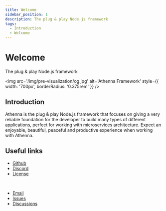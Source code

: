```yaml
---
title: Welcome
sidebar_position: 1
description: The plug & play Node.js framework
tags:
  - Introduction
  - Welcome
---
```


# Welcome

The plug & play Node.js framework

<img src='/img/pre-visualization/og.jpg' alt='Athenna Framework' style={{ width: '700px', borderRadius: '0.375rem' }} />

## Introduction

Athenna is the plug & play Node.js framework that focuses
on giving a very reliable foundation for the developer to
build many types of different applications, perfect for
working with microservices architecture. Expect an
enjoyable, beautiful, peaceful and productive experience
when working with Athenna.

## Useful links

- [Github](https://github.com/AthennaIO)
- [Discord](https://discord.gg/vaZgRUkMsm)
- [License](https://github.com/AthennaIO/Core/blob/main/LICENSE)

<br/>

- [Email](mailto:lenon@athenna.io)
- [Issues](https://github.com/AthennaIO/Core/issues)
- [Discussions](https://github.com/AthennaIO/Core/discussions)
